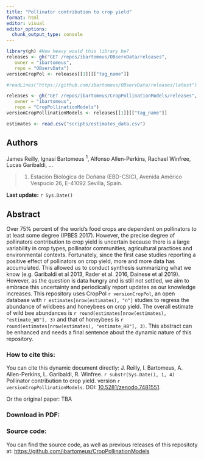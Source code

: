 ```yaml
---
title: "Pollinator contribution to crop yield"
format: html
editor: visual
editor_options: 
  chunk_output_type: console
---
```


```r
library(gh) #How heavy would this library be?
releases <- gh("GET /repos/ibartomeus/OBservData/releases", 
   owner = "ibartomeus",
   repo = "OBservData")
versionCropPol <- releases[[1]][["tag_name"]]

#readLines("https://github.com/ibartomeus/OBservData/releases/latest") #can we do this using base r? This web resolves to the last tag...

releases <- gh("GET /repos/ibartomeus/CropPollinationModels/releases", 
   owner = "ibartomeus",
   repo = "CropPollinationModels")
versionCropPollinationModels <- releases[[1]][["tag_name"]]

estimates <- read.csv("scripts/estimates_data.csv")
```

## Authors

James Reilly, Ignasi Bartomeus ^1^, Alfonso Allen-Perkins, Rachael Winfree, Lucas Garibaldi, ...

> (1) Estación Biológica de Doñana (EBD-CSIC), Avenida Américo Vespucio 26, E-41092 Sevilla, Spain.

**Last update:** `r Sys.Date()`

## Abstract

Over 75% percent of the world's food crops are dependent on pollinators to at least some degree (IPBES 2017). However, the precise degree of pollinators contribution to crop yield is uncertain because there is a large variability in crop types, pollinator communities, agricultural practices and environmental contexts. Fortunately, since the first case studies reporting a positive effect of pollinators on crop yield, more and more data has accumulated. This allowed us to conduct synthesis summarizing what we know (e.g. Garibaldi et al 2013, Rader et al. 2016, Dainese et al 2019). However, as the question is data hungry and is still not settled, we aim to embrace this uncertainty and periodically report updates as our knowledge increases. This repository uses CropPol `r versionCropPol`, an open database with `r estimates[nrow(estimates), "n"]` studies to regress the abundance of wildbees and honeybees on crop yield. The overall estimate of wild bee abundances is `r round(estimates[nrow(estimates), "estimate_WB"], 3)` and that of honeybees is `r round(estimates[nrow(estimates), "estimate_HB"], 3)`. This abstract can be enhanced and needs a final sentence about the dynamic nature of this repository.

### How to cite this:

You can cite this dynamic document directly: J. Reilly, I. Bartomeus, A. Allen-Perkins, L. Garibaldi, R. Winfree. `r substr(Sys.Date(), 1, 4)` Pollinator contribution to crop yield. version `r versionCropPollinationModels`. DOI: [10.5281/zenodo.7481551](https://doi.org/10.5281/zenodo.7481551).

Or the original paper: TBA

### Download in PDF:

### Source code:

You can find the source code, as well as previous releases of this repositoty at: <https://github.com/ibartomeus/CropPollinationModels>

